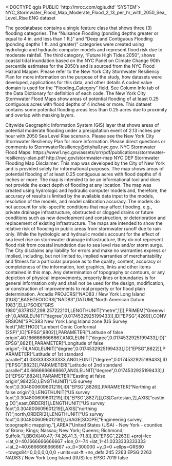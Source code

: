 <!DOCTYPE qgis PUBLIC 'http://mrcc.com/qgis.dtd' 'SYSTEM'>
<qgis version="3.38.0-Grenoble">
  <identifier>NYC_Stormwater_Flood_Map_Moderate_Flood_2_13_per_hr_with_2050_Sea_Level_Rise</identifier>
  <parentidentifier></parentidentifier>
  <language>ENG</language>
  <type>dataset</type>
  <title>NYC_Stormwater_Flood_Map_Moderate_Flood_2_13_inches_per_hr_with_2050_Sea_Level_Rise</title>
  <abstract>The geodatabase contains a single feature class that shows three (3) flooding categories. The "Nuisance Flooding (ponding depths greater or equal to 4 in. and less than 1 ft.)" and "Deep and Contiguous Flooding (ponding depths 1 ft. and greater)" categories were created using hydrologic and hydraulic computer models and represent flood risk due to moderate rainfall. The third category, "Future High Tides 2050", shows coastal tidal inundation based on the NYC Panel on Climate Change 90th percentile estimates for the 2050's and is sourced from the NYC Flood Hazard Mapper. Please refer to the New York City Stormwater Resiliency Plan for more information on the purpose of the study, how datasets were developed, applications for this data, and other details
A coded value domain is used for the "Flooding_Category" field. See Column Info tab of the Data Dictionary for definition of each code.
The New York City Stormwater Flood Maps show areas of potential flooding of at least 0.25 contiguous acres with flood depths of 4 inches or more. This dataset contains some potential flooding areas less than 0.25 acres due to proximity and overlap with masking layers.

Citywide Geographic Information System (GIS) layer that shows areas of potential moderate flooding under a precipitation event of 2.13 inches per hour with 2050 Sea Level Rise scenario. Please see the New York City Stormwater Resiliency Plan for more information. Please direct questions or comments to StormwaterResiliency@cityhall.nyc.gov. NYC Stormwater Flood Maps: https://www1.nyc.gov/assets/orr/pdf/publications/stormwater-resiliency-plan.pdf http://nyc.gov/stormwater-map </abstract>
  <keywords vocabulary="Search keys">
    <keyword>NYC</keyword>
    <keyword>DEP</keyword>
    <keyword>Stormwater</keyword>
    <keyword>Flooding</keyword>
    <keyword>Map</keyword>
  </keywords>
  <links/>
  <dates/>
  <fees></fees>
  <constraints type="Limitations of use">Disclaimer:
This map was developed by the City of New York and is provided solely for informational purposes. The map shows areas of potential flooding of at least 0.25 contiguous acres with flood depths of 4 inches or more. The map is intended to be an informational tool and does not provide the exact depth of flooding at any location. 
The map was created using hydrologic and hydraulic computer models and, therefore, the accuracy of results is limited by the available data input to the models, resolution of the models, and model calibration accuracy. The models do not account for site-specific conditions that may affect flooding, e.g., private drainage infrastructure, obstructed or clogged drains or future conditions such as new development and construction, or deterioration and replacement of existing infrastructure. The maps are intended to show the relative risk of flooding in public areas from stormwater runoff due to rain only. While the hydrologic and hydraulic models account for the effect of sea level rise on stormwater drainage infrastructure, they do not represent flood risk from coastal inundation due to sea level rise and/or storm surge.
The City disclaims any liability for errors and make no warranties express or implied, including, but not limited to, implied warranties of merchantability and fitness for a particular purpose as to the quality, content, accuracy or completeness of the information, text graphics, links and other items contained in this map. Any determination of topography or contours, or any depiction of physical improvements, property lines or boundaries is for general information only and shall not be used for the design, modification, or construction of improvements to real property or for flood plain determination.</constraints>
  <rights>Arcadis</rights>
  <encoding></encoding>
  <crs>
    <spatialrefsys nativeFormat="Wkt">
      <wkt>PROJCRS["NAD83 / New York Long Island (ftUS)",BASEGEOGCRS["NAD83",DATUM["North American Datum 1983",ELLIPSOID["GRS 1980",6378137,298.257222101,LENGTHUNIT["metre",1]]],PRIMEM["Greenwich",0,ANGLEUNIT["degree",0.0174532925199433]],ID["EPSG",4269]],CONVERSION["SPCS83 New York Long Island zone (US Survey feet)",METHOD["Lambert Conic Conformal (2SP)",ID["EPSG",9802]],PARAMETER["Latitude of false origin",40.1666666666667,ANGLEUNIT["degree",0.0174532925199433],ID["EPSG",8821]],PARAMETER["Longitude of false origin",-74,ANGLEUNIT["degree",0.0174532925199433],ID["EPSG",8822]],PARAMETER["Latitude of 1st standard parallel",41.0333333333333,ANGLEUNIT["degree",0.0174532925199433],ID["EPSG",8823]],PARAMETER["Latitude of 2nd standard parallel",40.6666666666667,ANGLEUNIT["degree",0.0174532925199433],ID["EPSG",8824]],PARAMETER["Easting at false origin",984250,LENGTHUNIT["US survey foot",0.304800609601219],ID["EPSG",8826]],PARAMETER["Northing at false origin",0,LENGTHUNIT["US survey foot",0.304800609601219],ID["EPSG",8827]]],CS[Cartesian,2],AXIS["easting (X)",east,ORDER[1],LENGTHUNIT["US survey foot",0.304800609601219]],AXIS["northing (Y)",north,ORDER[2],LENGTHUNIT["US survey foot",0.304800609601219]],USAGE[SCOPE["Engineering survey, topographic mapping."],AREA["United States (USA) - New York - counties of Bronx; Kings; Nassau; New York; Queens; Richmond; Suffolk."],BBOX[40.47,-74.26,41.3,-71.8]],ID["EPSG",2263]]</wkt>
      <proj4>+proj=lcc +lat_0=40.1666666666667 +lon_0=-74 +lat_1=41.0333333333333 +lat_2=40.6666666666667 +x_0=300000 +y_0=0 +ellps=GRS80 +towgs84=0,0,0,0,0,0,0 +units=us-ft +no_defs</proj4>
      <srsid>245</srsid>
      <srid>2263</srid>
      <authid>EPSG:2263</authid>
      <description>NAD83 / New York Long Island (ftUS)</description>
      <projectionacronym>lcc</projectionacronym>
      <ellipsoidacronym>EPSG:7019</ellipsoidacronym>
      <geographicflag>false</geographicflag>
    </spatialrefsys>
  </crs>
  <extent>
    <spatial maxx="-73.70503200000000277" maxz="0" dimensions="2" crs="EPSG:2263" miny="40.49598000000000297" minz="0" minx="-74.25717000000000212" maxy="40.91300799999999782"/>
  </extent>
</qgis>
